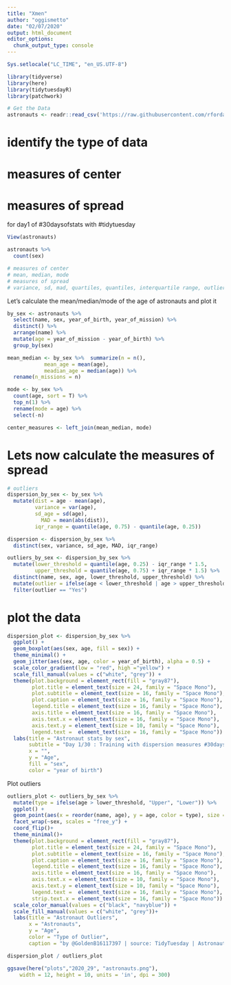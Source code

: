 ```yaml
---
title: "Xmen"
author: "oggismetto"
date: "02/07/2020"
output: html_document
editor_options: 
  chunk_output_type: console
---
```


```r

Sys.setlocale("LC_TIME", "en_US.UTF-8")

library(tidyverse)
library(here)
library(tidytuesdayR)
library(patchwork)

# Get the Data
astronauts <- readr::read_csv('https://raw.githubusercontent.com/rfordatascience/tidytuesday/master/data/2020/2020-07-14/astronauts.csv')

```

# identify the type of data
# measures of center
# measures of spread

for day1 of #30daysofstats with #tidytuesday

```r

View(astronauts)

astronauts %>%
  count(sex)

# measures of center
# mean, median, mode
# measures of spread
# variance, sd, mad, quartiles, quantiles, interquartile range, outliers

```

Let's calculate the mean/median/mode of the age of astronauts and plot it

```r

by_sex <- astronauts %>%
  select(name, sex, year_of_birth, year_of_mission) %>%
  distinct() %>%
  arrange(name) %>%
  mutate(age = year_of_mission - year_of_birth) %>%
  group_by(sex)

mean_median <- by_sex %>%  summarize(n = n(), 
            mean_age = mean(age),
            meadian_age = median(age)) %>%
  rename(n_missions = n)

mode <- by_sex %>%
  count(age, sort = T) %>%
  top_n(1) %>%
  rename(mode = age) %>%
  select(-n)

center_measures <- left_join(mean_median, mode)

```

# Lets now calculate the measures of spread

```r

# outliers
dispersion_by_sex <- by_sex %>%
  mutate(dist = age - mean(age),
         variance = var(age),
         sd_age = sd(age),
           MAD = mean(abs(dist)),
         iqr_range = quantile(age, 0.75) - quantile(age, 0.25)) 

dispersion <- dispersion_by_sex %>%
  distinct(sex, variance, sd_age, MAD, iqr_range)

outliers_by_sex <- dispersion_by_sex %>%
  mutate(lower_threshold = quantile(age, 0.25) - iqr_range * 1.5,
         upper_threshold = quantile(age, 0.75) + iqr_range * 1.5) %>%
  distinct(name, sex, age, lower_threshold, upper_threshold) %>%
  mutate(outlier = ifelse(age < lower_threshold | age > upper_threshold, "Yes", "No")) %>%
  filter(outlier == "Yes")

```

# plot the data

```r

dispersion_plot <- dispersion_by_sex %>%
  ggplot() +
  geom_boxplot(aes(sex, age, fill = sex)) +
  theme_minimal() +
  geom_jitter(aes(sex, age, color = year_of_birth), alpha = 0.5) + 
  scale_color_gradient(low = "red", high ="yellow") +
  scale_fill_manual(values = c("white", "grey")) +
  theme(plot.background = element_rect(fill = "gray87"),
        plot.title = element_text(size = 24, family = "Space Mono"),
        plot.subtitle = element_text(size = 16, family = "Space Mono"),
        plot.caption = element_text(size = 16, family = "Space Mono"),
        legend.title = element_text(size = 16, family = "Space Mono"),
        axis.title = element_text(size = 16, family = "Space Mono"),
        axis.text.x = element_text(size = 16, family = "Space Mono"),
        axis.text.y = element_text(size = 10, family = "Space Mono"),
        legend.text =  element_text(size = 16, family = "Space Mono")) +
  labs(title = "Astronaut stats by sex",
       subtitle = "Day 1/30 : Training with dispersion measures #30daysofstats",
       x = "",
       y = "Age",
       fill = "sex",
       color = "year of birth")
```

Plot outliers

```r

outliers_plot <- outliers_by_sex %>%
  mutate(type = ifelse(age > lower_threshold, "Upper", "Lower")) %>%
  ggplot() +
  geom_point(aes(x = reorder(name, age), y = age, color = type), size = 5, alpha = 0.7) +
  facet_wrap(~sex, scales = "free_y") +
  coord_flip()+
  theme_minimal()+
  theme(plot.background = element_rect(fill = "gray87"),
        plot.title = element_text(size = 24, family = "Space Mono"),
        plot.subtitle = element_text(size = 16, family = "Space Mono"),
        plot.caption = element_text(size = 16, family = "Space Mono"),
        legend.title = element_text(size = 16, family = "Space Mono"),
        axis.title = element_text(size = 16, family = "Space Mono"),
        axis.text.x = element_text(size = 10, family = "Space Mono"),
        axis.text.y = element_text(size = 10, family = "Space Mono"),
        legend.text =  element_text(size = 16, family = "Space Mono"),
        strip.text.x = element_text(size = 16, family = "Space Mono")) +
  scale_color_manual(values = c("black", "navyblue")) +
  scale_fill_manual(values = c("white", "grey"))+
  labs(title = "Astronaut Outliers",
       x = "Astronauts",
       y = "Age",
       color = "Type of Outlier",
       caption = "by @GoldenB16117397 | source: TidyTuesday | Astronauts")

```


```r
dispersion_plot / outliers_plot

ggsave(here("plots","2020_29", "astronauts.png"), 
    width = 12, height = 10, units = 'in', dpi = 300)

```

